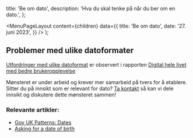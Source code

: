 
  title: 'Be om dato',
  description: 'Hva du skal tenke på når du ber om en dato.',
};

  <MenuPageLayout
    content={children}
    data={{
      title: 'Be om dato',
      date: '27. juni 2023',
    }}
  />
);

## Problemer med ulike datoformater

[Utfordringer med ulike datoformat](https://github.com/digdir/innsiktsbibliotek/issues/22) er observert i rapporten [Digital hele livet med bedre brukeropplevelse
](https://www.digdir.no/sammenhengende-tjenester/digital-hele-livet-med-bedre-brukeropplevelse/4405)

Mønsteret er under arbeid og krever mer samarbeid på tvers for å etablere. Sitter du på innsikt som er relevant for dato? [Ta kontakt](mailto:designsystem@digdir.no) så kan vi dele innsikt og diskutere dette mønsteret sammen!

### Relevante artikler:

- [Gov UK Patterns: Dates](https://design-system.service.gov.uk/patterns/dates/)
- [Asking for a date of birth](https://designnotes.blog.gov.uk/2013/12/05/asking-for-a-date-of-birth/)
